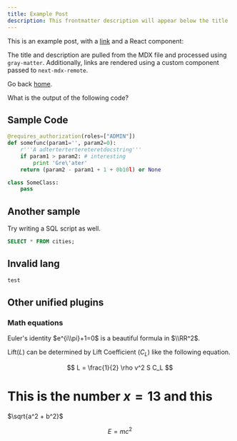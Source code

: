 ```yaml
---
title: Example Post
description: This frontmatter description will appear below the title
---
```


This is an example post, with a [link](https://nextjs.org) and a React component:

The title and description are pulled from the MDX file and processed using `gray-matter`. Additionally, links are rendered using a custom component passed to `next-mdx-remote`.

Go back [home](/).

What is the output of the following code?

## Sample Code

```python
@requires_authorization(roles=["ADMIN"])
def somefunc(param1='', param2=0):
    r'''A adtertertertereteretdocstring'''
    if param1 > param2: # interesting
        print 'Gre\'ater'
    return (param2 - param1 + 1 + 0b10l) or None

class SomeClass:
    pass
```

## Another sample

Try writing a SQL script as well.

```sql
SELECT * FROM cities;
```

## Invalid lang

```java
test
```

<RecordedPythonChallenge challenge={data.challenges[178]} />

## Other unified plugins

### Math equations

Euler\'s identity $e^{i\\pi}+1=0$ is a beautiful formula in $\\RR^2$.

Lift($L$) can be determined by Lift Coefficient ($C_L$) like the following
equation.

$$
L = \frac{1}{2} \rho v^2 S C_L
$$

# This is the number $x = 13$ and this

$\sqrt{a^2 + b^2}$

$$
E = mc^2
$$
